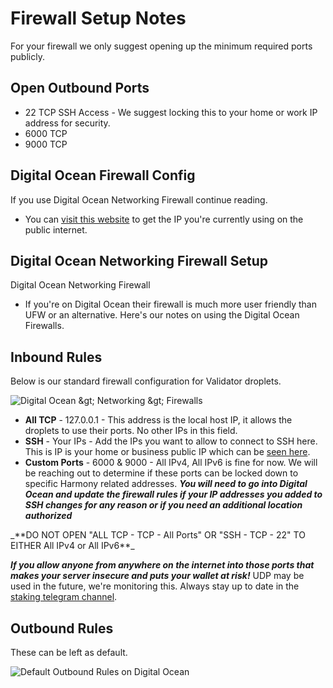 
# Firewall Setup Notes
For your firewall we only suggest opening up the minimum required ports publicly.  

## Open Outbound Ports
- 22 TCP SSH Access - We suggest locking this to your home or work IP address for security.
- 6000 TCP  
- 9000 TCP

## Digital Ocean Firewall Config
If you use Digital Ocean Networking Firewall continue reading.

- You can [visit this website](https://www.whatismyip.com/) to get the IP you're currently using on the public internet.

## Digital Ocean Networking Firewall Setup
Digital Ocean Networking Firewall

- If you're on Digital Ocean their firewall is much more user friendly than UFW or an alternative. Here's our notes on using the Digital Ocean Firewalls.

## Inbound Rules
Below is our standard firewall configuration for Validator droplets.

![Digital Ocean &amp;gt; Networking &amp;gt; Firewalls](/image_11.png)

- **All TCP** - 127.0.0.1 - This address is the local host IP, it allows the droplets to use their ports. No other IPs in this field.
- **SSH** - Your IPs - Add the IPs you want to allow to connect to SSH here. This is IP is your home or business public IP which can be [seen here](https://whatismyip.com).
- **Custom Ports** - 6000 & 9000 - All IPv4, All IPv6 is fine for now. We will be reaching out to determine if these ports can be locked down to specific Harmony related addresses.
_**You will need to go into Digital Ocean and update the firewall rules if your IP addresses you added to SSH changes for any reason or if you need an additional location authorized**_
<Callout type="error" emoji="️🚫">
_**DO NOT OPEN "ALL TCP - TCP - All Ports" OR "SSH - TCP - 22" TO EITHER All IPv4 or All IPv6**_ 

_**If you allow anyone from anywhere on the internet into those ports that makes your server insecure and puts your wallet at risk!**_
</Callout>
UDP may be used in the future, we're monitoring this. Always stay up to date in the [staking telegram channel](https://t.me/PangaeaVolunteers).
## Outbound Rules
These can be left as default.

![Default Outbound Rules on Digital Ocean](/image_19.png)